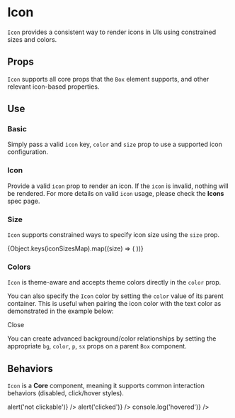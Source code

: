 


<Meta title="Components/Core/Icon" component={Icon} />

# Icon

`Icon` provides a consistent way to render icons in UIs using constrained sizes and colors.

## Props

`Icon` supports all core props that the `Box` element supports, and other relevant icon-based properties.

<ArgsTable of={Icon} />

## Use

### Basic

Simply pass a valid `icon` key, `color` and `size` prop to use a supported icon configuration.

<Canvas>
  <Icon color="red-500" icon="user" size="xl" />
</Canvas>

### Icon

Provide a valid `icon` prop to render an icon. If the `icon` is invalid, nothing will be rendered. For more details on valid `icon` usage, please check the **Icons** spec page.

<Canvas>
  <FlexLayout alignItems="center" space={4}>
    <Icon icon="arrowRight" />
    <Icon icon="chevronDown" />
    <Icon icon="search" />
    <Icon icon="user" />
  </FlexLayout>
</Canvas>

### Size

`Icon` supports constrained ways to specify icon size using the `size` prop.

<Canvas>
  <FlexLayout alignItems="center" space={4}>
    {Object.keys(iconSizesMap).map((size) => (
      <Icon key={size} icon="search" size={size} />
    ))}
  </FlexLayout>
</Canvas>

### Colors

`Icon` is theme-aware and accepts theme colors directly in the `color` prop.

<Canvas>
  <FlexLayout space={4}>
    <Icon color="red-500" icon="user" />
    <Icon color="gray-500" icon="user" />
    <Icon color="gray-700" icon="user" />
    <Icon color="black" icon="user" />
  </FlexLayout>
</Canvas>

You can also specify the `Icon` color by setting the `color` value of its parent container. This is useful when pairing the icon color with the text color as demonstrated in the example below:

<Canvas>
  <FlexLayout color="red-500" alignItems="center" space={2}>
    <Icon icon="close" />
    <Text>Close</Text>
  </FlexLayout>
</Canvas>

You can create advanced background/color relationships by setting the appropriate `bg`, `color`, `p`, `sx` props on a parent `Box` component.

<Canvas>
  <FlexLayout space={4}>
    <Box bg="gray-500" color="black" p={2}>
      <Icon icon="close" />
    </Box>
    <Box bg="red-500" color="white" p={2}>
      <Icon icon="user" />
    </Box>
    <Box bg="gray-700" color="white" p={2} sx={{ borderRadius: 'round' }}>
      <Icon icon="chevronDown" />
    </Box>
  </FlexLayout>
</Canvas>

## Behaviors

`Icon` is a **Core** component, meaning it supports common interaction behaviors (disabled, click/hover styles).

<Canvas>
  <FlexLayout space={4}>
    <Icon color="gray-500" disabled icon="search" onClick={() => alert('not clickable')} />
    <Icon color="gray-500" icon="search" onClick={() => alert('clicked')} />
    <Icon color="gray-500" icon="search" onMouseEnter={() => console.log('hovered')} />
  </FlexLayout>
</Canvas>
